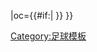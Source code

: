 {{fb team |t=-{zh-hans:米德尔斯堡;zh-hk:米杜士堡;zh-tw:米德斯堡}- |tan=米德尔斯堡足球俱乐部|tc=ENG |abb={{#if:{{{abb|}}}|MID{{0}}}} |oc={{#if:{{{oc|}}}|{{{oc}}} }} }}<!--
--><noinclude>[[Category:足球模板]]
</noinclude>